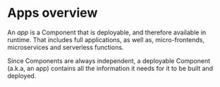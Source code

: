 # Apps overview

An _app_ is a Component that is deployable, and therefore available in runtime. That includes full applications, as well as, micro-frontends, microservices and serverless functions.

Since Components are always independent, a deployable Component (a.k.a, an app) contains all the information it needs for it to be built and deployed.
